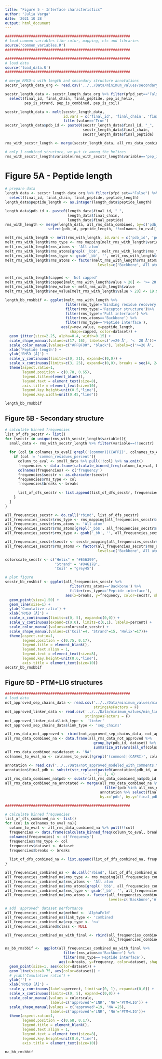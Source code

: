 ```yaml
---
title: "Figure 5 - Interface characteristics"
author: "Julia Varga"
date: '2021 10 28 '
output: html_document
---
```


```r
##########################################################
# load common variables like color, mapping, etc and libraries
source('common_variables.R')
##########################################################

##########################################################
# load data
source('load_data.R')
##########################################################
```

```r
# merge RMSD-s with length and secondary structure annotations
secstr_length_data_org <- read.csv('../../Data/minimum_values/secondary_structure_and_length.tsv', sep='\t', stringsAsFactors = F)

secstr_length_data <- secstr_length_data_org %>% filter(pfpd_set=="False") %>% 
  select(final_id, final_chain, final_peptide, pep_is_helix, 
         pep_is_strand, pep_is_combined, pep_is_coil)

secstr_length_data <- melt(secstr_length_data, 
                           id.vars = c('final_id', 'final_chain', 'final_peptide')) %>% 
                           filter(value=='True')
secstr_length_data$pdb_id <- paste0(secstr_length_data$final_id, "_", 
                                    secstr_length_data$final_chain,
                                    secstr_length_data$final_peptide)

rms_with_secstr_length <- merge(secstr_length_data, all_rms_data_combined, by=c('pdb_id'), all.y = F)

# only 1 combined structure, we put it among the helices
rms_with_secstr_length$variable[rms_with_secstr_length$variable=='pep_is_combined'] <- 'pep_is_helix'
```

# Figure 5A - Peptide length
```r
# prepare data
length_data <- secstr_length_data_org %>% filter(pfpd_set=="False") %>% 
  select(final_id, final_chain, final_peptide, peptide_length)
length_data$peptide_length <- as.integer(length_data$peptide_length)

length_data$pdb_id <- paste0(length_data$final_id, "_", 
                             length_data$final_chain,
                             length_data$final_peptide)
rms_with_length <- merge(length_data, all_rms_data_combined, by=c('pdb_id'), all.y = F) %>% 
                    select(pdb_id, peptide_length, !!colnames_to_eval[!grepl('(common)|(CAPRI)', colnames_to_eval)])

melt_rms_with_length <- melt(rms_with_length, id.vars = c('pdb_id', 'peptide_length'))
melt_rms_with_length$rms_type <- rms_mapping[melt_rms_with_length$variable]
melt_rms_with_length$rms_atoms <- 'All atom'
melt_rms_with_length$rms_atoms[grepl('_bb$', melt_rms_with_length$rms_type)] <- 'Backbone'
melt_rms_with_length$rms_type <- gsub('_bb', '', melt_rms_with_length$rms_type)
melt_rms_with_length$rms_atoms <- factor(melt_rms_with_length$rms_atoms, 
                                           levels=c('Backbone','All atom'))


melt_rms_with_length$capped <- 'Not capped'
melt_rms_with_length$capped[melt_rms_with_length$value > 20] <- '>= 20'
melt_rms_with_length$new_value <- melt_rms_with_length$value
melt_rms_with_length$new_value[melt_rms_with_length$value > 20] <- 19.9
```

```r
length_bb_rmsbbif <- ggplot(melt_rms_with_length %>%
                            filter(rms_type!='Binding residue recovery')%>%
                            filter(rms_type!='Receptor structure')%>%
                            filter(rms_type!='Full interface') %>% 
                            filter(rms_atoms=='Backbone') %>% 
                            filter(rms_type=='Peptide interface'), 
                          aes(y=new_value, x=peptide_length, 
                              shape=capped, color=dataset)) +
  geom_jitter(size=2.25, alpha=0.4, width=0.15) +
  scale_shape_manual(values=c(17, 16), labels=c('>=20 Å', '<  20 Å'))+
  scale_color_manual(values=c("#FFBF00", "black"), labels=c('>=20 Å', '<  20 Å'), guide=F)+
  xlab('Peptide length') +
  ylab('RMSD [Å]') +
  scale_y_continuous(limits=c(0, 21), expand=c(0,0)) +
  scale_x_continuous(limits=c(3, 25), expand=c(0,0), breaks = seq(4, 24, 4)) +
  theme(aspect.ratio=1, 
        legend.position = c(0.78, 0.65),
        legend.title=element_blank(),
        legend.text = element_text(size=8),
        axis.title = element_text(size=10),
        legend.key.height=unit(0.5,"line"),
        legend.key.width=unit(0.45,"line"))

length_bb_rmsbbif
```

## Figure 5B - Secondary structure
```r
# calculate binned frequencies
list_of_dfs_secstr <- list()
for (secstr in unique(rms_with_secstr_length$variable)){
  small_data <- rms_with_secstr_length %>% filter(variable==!!secstr)
  
  for (col in colnames_to_eval[!grepl('(common)|(CAPRI)', colnames_to_eval)]){
    if (col != 'common_residues_percent'){
      column_to_eval <- small_data %>% pull(!!col) %>% na.omit()
      frequencies <- data.frame(calculate_binned_freq(column_to_eval, breaks, length(column_to_eval)))
      colnames(frequencies) <- c('frequency')
      frequencies$secstr <- as.character(secstr)
      frequencies$rms_type <- col
      frequencies$breaks <- breaks
      
      list_of_dfs_secstr <- list.append(list_of_dfs_secstr, frequencies)
    }  
  }
}

all_frequencies_secstr <- do.call("rbind", list_of_dfs_secstr)
all_frequencies_secstr$rms_type <- rms_mapping[all_frequencies_secstr$rms_type]
all_frequencies_secstr$rms_atoms <- 'All atom'
all_frequencies_secstr$rms_atoms[grepl('_bb$', all_frequencies_secstr$rms_type)] <- 'Backbone'
all_frequencies_secstr$rms_type <- gsub('_bb', '', all_frequencies_secstr$rms_type)

all_frequencies_secstr$secstr <- secstr_mapping[all_frequencies_secstr$secstr]
all_frequencies_secstr$rms_atoms <- factor(all_frequencies_secstr$rms_atoms, 
                                           levels=c('Backbone','All atom'))

colorscale_secstr <- c("Helix" = "#E56399", 
                       "Strand" = '#04617B', 
                       'Coil' = "grey45")
```

```r
# plot figure
secstr_bb_rmsbbif <- ggplot(all_frequencies_secstr %>% 
                              filter(rms_atoms=='Backbone') %>% 
                              filter(rms_type=='Peptide interface'), 
                            aes(x=breaks, y=frequency, color=secstr, shape=secstr)) +
  geom_point(size=1.50) +
  geom_line(size=1) +
  ylab('Cumulative ratio') +
  xlab('RMSD [Å]') +
  scale_x_continuous(limits=c(0, 5), expand=c(0,0)) +
  scale_y_continuous(expand=c(0,0), limits=c(0,1), labels=percent) +
  scale_color_manual(values=colorscale_secstr) +
  scale_shape_manual(values=c('Coil'=4, 'Strand'=15, 'Helix'=17))+
  theme(aspect.ratio=1, 
        legend.position = c(0.75, 0.17), 
        legend.title = element_blank(),
        legend.text.align = 1, 
        legend.text = element_text(size=8),
        legend.key.height=unit(0.6,"line"),
        axis.title = element_text(size=10))
secstr_bb_rmsbbif
```

## Figure 5D - PTM+LIG structures
```r
##########################################################
# load data
not_approved_sep_chains_data <- read.csv('../../Data/minimum_values/min_sep_chains_env_not_approved_new_columns.csv', 
                                         stringsAsFactors = F)
not_approved_linker_data <- read.csv('../../Data/minimum_values/min_linker_env_not_approved_new_columns.csv', 
                                     stringsAsFactors = F)
not_approved_linker_data$link_type <- 'linker'
not_approved_sep_chains_data$link_type <- 'sep_chains'

all_rms_data_not_approved <- rbind(not_approved_sep_chains_data, not_approved_linker_data)
all_rms_data_combined_na <- data.frame(all_rms_data_not_approved %>% 
                                         group_by(pdb_id, dataset) %>% 
                                         summarize_at(vars(all_of(colnames_to_eval)), min))
all_rms_data_combined_na$dataset <- 'NA'
colnames_to_eval_na <- colnames_to_eval[!grepl('(common)|(CAPRI)', colnames_to_eval)]

annotation <- read.csv('../../Data/not_approved_modeled_with_comments.tsv', sep='\t', header=T)
annotation$final_pdb <- substr(str_replace(paste0(annotation$pdb_id, annotation$pdb_replacement), 
                                    '-', ''), 1, 4)
all_rms_data_combined_na$pdb <- substr(all_rms_data_combined_na$pdb_id, 1, 4)
all_rms_data_combined_na_annotated <- merge(all_rms_data_combined_na %>% 
                                              filter(pdb %in% all_rms_data_combined_na$pdb), 
                                            annotation %>% select(final_pdb, class), 
                                            by.x='pdb', by.y='final_pdb')

##########################################################
```

```r
# calculate binned frequencies
list_of_dfs_combined_na <- list()
for (col in colnames_to_eval_na){
  column_to_eval <- all_rms_data_combined_na %>% pull(!!col)
  frequencies <- data.frame(calculate_binned_freq(column_to_eval, breaks, length(column_to_eval)))
  colnames(frequencies) <- c('frequency')
  frequencies$rms_type <- col
  frequencies$dataset <- dataset
  frequencies$breaks <- breaks
  
  list_of_dfs_combined_na <- list.append(list_of_dfs_combined_na, frequencies)
}

all_frequencies_combined_na <- do.call("rbind", list_of_dfs_combined_na)
all_frequencies_combined_na$rms_type <- rms_mapping[all_frequencies_combined_na$rms_type]
all_frequencies_combined_na$rms_atoms <- 'All atom'
all_frequencies_combined_na$rms_atoms[grepl('_bb$', all_frequencies_combined_na$rms_type)] <- 'Backbone'
all_frequencies_combined_na$rms_type <- gsub('_bb', '', all_frequencies_combined_na$rms_type)
all_frequencies_combined_na$rms_atoms <- factor(all_frequencies_combined_na$rms_atoms, 
                                                levels=c('Backbone','All atom'))

# add 'approved' dataset performance
all_frequencies_combined_na$method <- 'AlphaFold'
all_frequencies_combined_na$link_type <- 'combined'
all_frequencies_combined_na$exp_type <- 'na'
all_frequencies_combined$class <- NULL

all_frequencies_combined_na_with_final <- rbind(all_frequencies_combined %>% filter(dataset == 'approved'), 
                                                all_frequencies_combined_na)
```

```r
na_bb_rmsbbif <-  ggplot(all_frequencies_combined_na_with_final %>% 
                           filter(rms_atoms=='Backbone') %>% 
                           filter(rms_type=='Peptide interface'), 
                         aes(x=breaks, y=frequency, color=dataset, shape=dataset)) +
  geom_point(size=1, aes(color=dataset)) +
  geom_line(size=0.75, aes(color=dataset)) +
  # ylab('Cumulative ratio') +
  ylab('') +
  xlab('RMSD [Å]') +
  scale_y_continuous(labels=percent, limits=c(0, 1), expand=c(0,0)) +
  scale_x_continuous(limits=c(0, 5), expand=c(0,0)) +
  scale_color_manual(values = colorscale,
                     labels=c('approved'='LNR', 'NA'='PTM+LIG')) +
  scale_shape_manual(values = c('approved'=19, 'NA'=25), 
                     labels=c('approved'='LNR', 'NA'='PTM+LIG'))+
  theme(aspect.ratio=1,
        legend.position = c(0.68, 0.17), 
        legend.title = element_blank(),
        legend.text.align = 1, 
        legend.text = element_text(size=8),
        legend.key.height=unit(0.6,"line"),
        axis.title = element_text(size=10)) 

na_bb_rmsbbif
```

